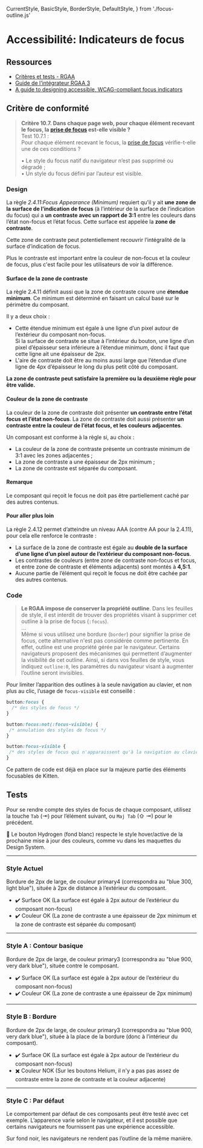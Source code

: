  CurrentStyle,
  BasicStyle,
  BorderStyle,
  DefaultStyle,
} from './focus-outline.js'

<Meta title="Documentation/Accessibilité/Indicateurs de focus" />

# Accessibilité: Indicateurs de focus

## Ressources

- [Critères et tests - RGAA](https://www.numerique.gouv.fr/publications/rgaa-accessibilite/methode-rgaa/criteres/#crit-10-7)
- [Guide de l’intégrateur RGAA 3](https://disic.github.io/guide-integrateur/7-focus.html#outline)
- [A guide to designing accessible, WCAG-compliant focus indicators](https://www.sarasoueidan.com/blog/focus-indicators/)

## Critère de conformité

> **Critère 10.7. Dans chaque page web, pour chaque élément recevant le focus, la [prise de focus](https://www.numerique.gouv.fr/publications/rgaa-accessibilite/methode-rgaa/glossaire/#prise-de-focus) est-elle visible ?**<br/>
> Test 10.7.1 :<br/>
> Pour chaque élément recevant le focus, la [prise de focus](https://www.numerique.gouv.fr/publications/rgaa-accessibilite/methode-rgaa/glossaire/#prise-de-focus) vérifie-t-elle une de ces conditions ?
>
>  • Le style du focus natif du navigateur n’est pas supprimé ou dégradé ;<br/>
>  • Un style du focus défini par l’auteur est visible.
>

### Design

La règle *2.4.11:Focus Appearance (Minimum)* requiert qu'il y ait **une zone de la surface de l’indication de focus** (à l’intérieur de la surface de l’indication du focus) qui a **un contraste avec un rapport de 3:1** entre les couleurs dans l’état non-focus et l’état focus. Cette surface est appelée la **zone de contraste**.

Cette zone de contraste peut potentiellement recouvrir l’intégralité de la surface d’indication de focus.

Plus le contraste est important entre la couleur de non-focus et la couleur de focus, plus c'est facile pour les utilisateurs de voir la différence.

#### Surface de la zone de contraste

La règle 2.4.11 définit aussi que la zone de contraste couvre une **étendue minimum**. Ce minimum est déterminé en faisant un calcul basé sur le périmètre du composant.

Il y a deux choix :

- Cette étendue minimum est égale à une ligne d’un pixel autour de l’extérieur du composant non-focus.<br/>Si la surface de contraste se situe à l’intérieur du bouton, une ligne d’un pixel d’épaisseur sera inférieure à l’étendue minimum, donc il faut que cette ligne ait une épaisseur de 2px.
- L'aire de contraste doit être au moins aussi large que l’étendue d’une ligne de 4px d’épaisseur le long du plus petit côté du composant.



**La zone de contraste peut satisfaire la première ou la deuxième règle pour être valide.**

#### Couleur de la zone de contraste

La couleur de la zone de contraste doit présenter **un contraste entre l’état focus et l’état non-focus**. La zone de contraste doit aussi présenter **un contraste entre la couleur de l’état focus, et les couleurs adjacentes**.

Un composant est conforme à la règle si, au choix :

- La couleur de la zone de contraste présente un contraste minimum de 3:1 avec les zones adjacentes ;
- La zone de contraste a une épaisseur de 2px minimum ;
- La zone de contraste est séparée du composant.

#### Remarque

Le composant qui reçoit le focus ne doit pas être partiellement caché par des autres contenus.

#### Pour aller plus loin

La règle 2.4.12 permet d’atteindre un niveau AAA (contre AA pour la 2.4.11), pour cela elle renforce le contraste :

- La surface de la zone de contraste est égale au **double de la surface d’une ligne d’un pixel autour de l’extérieur du composant non-focus**.
- Les contrastes de couleurs (entre zone de contraste non-focus et focus, et entre zone de contraste et éléments adjacents) sont montés à **4,5:1**.
- Aucune partie de l’élément qui reçoit le focus ne doit être cachée par des autres contenus.

### Code

> **Le RGAA impose de conserver la propriété outline**. Dans les feuilles de style, il est interdit de trouver des propriétés visant à supprimer cet outline à la prise de focus (`:focus`).<br/>
> …<br/>
> Même si vous utilisez une bordure (`border`) pour signifier la prise de focus, cette alternative n'est pas considérée comme pertinente.
En effet, outline est une propriété gérée par le navigateur. Certains navigateurs proposent des mécanismes qui permettent d’augmenter la visibilité de cet outline. Ainsi, si dans vos feuilles de style, vous indiquez `outline:0`, les paramètres du navigateur visant à augmenter l’outline seront invisibles.


Pour limiter l’apparition des outlines à la seule navigation au clavier, et non plus au clic, l’usage de `focus-visible` est conseillé :

```css
button:focus {
  /* des styles de focus */
}

button:focus:not(:focus-visible) {
 /* annulation des styles de focus */
}

button:focus-visible {
 /* des styles de focus qui n'apparaissent qu'à la navigation au clavier */
}
```

Ce pattern de code est déjà en place sur la majeure partie des éléments focusables de Kitten.

## Tests

Pour se rendre compte des styles de focus de chaque composant, utilisez la touche `Tab` (⇥) pour l’élément suivant, ou `Maj Tab` (⇧ ⇥) pour le précédent.

🔰 Le bouton Hydrogen (fond blanc) respecte le style hover/active de la prochaine mise à jour des couleurs, comme vu dans les maquettes du Design System.

----

### Style Actuel

Bordure de 2px de large, de couleur primary4 (correspondra au "blue 300, light blue"), située à 2px de distance à l’extérieur du composant.

<CurrentStyle />

- ✔️ Surface OK (La surface est égale à 2px autour de l’extérieur du composant non-focus)
- ✔️ Couleur OK (La zone de contraste a une épaisseur de 2px minimum et la zone de contraste est séparée du composant)

----

### Style A : Contour basique

Bordure de 2px de large, de couleur primary3 (correspondra au "blue 900, very dark blue"), située contre le composant.

<BasicStyle />

- ✔️ Surface OK (La surface est égale à 2px autour de l’extérieur du composant non-focus)
- ✔️ Couleur OK (La zone de contraste a une épaisseur de 2px minimum)


----


### Style B : Bordure

Bordure de 2px de large, de couleur primary3 (correspondra au "blue 900, very dark blue"), située à la place de la bordure (donc à l’intérieur du composant).

<BorderStyle />

- ✔️ Surface OK (La surface est égale à 2px autour de l’extérieur du composant non-focus)
- ✖️ Couleur NOK (Sur les boutons Helium, il n'y a pas pas assez de contraste entre la zone de contraste et la couleur adjacente)



----


### Style C : Par défaut

Le comportement par défaut de ces composants peut être testé avec cet exemple. L’apparence varie selon le navigateur, et il est possible que certains navigateurs ne fournissent pas une expérience accessible.

<DefaultStyle />

<div className="has-overrides dark-background" style={{ padding: '40px 0 0' }}>
  <Text weight="regular" color="background1" className="k-u-margin-left-quadruple">
    Sur fond noir, les navigateurs ne rendent pas l’outline de la même manière.
  </Text>
  <DefaultStyle />
</div>
